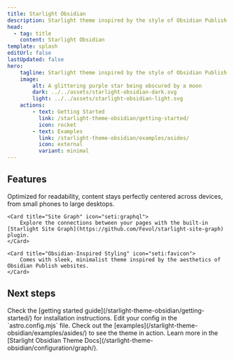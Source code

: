 ```yaml
---
title: Starlight Obsidian
description: Starlight theme inspired by the style of Obsidian Publish websites.
head:
  - tag: title
    content: Starlight Obsidian
template: splash
editUrl: false
lastUpdated: false
hero:
    tagline: Starlight theme inspired by the style of Obsidian Publish websites.
    image:
        alt: A glittering purple star being obscured by a moon
        dark: ../../assets/starlight-obsidian-dark.svg
        light: ../../assets/starlight-obsidian-light.svg
    actions:
        - text: Getting Started
          link: /starlight-theme-obsidian/getting-started/
          icon: rocket
        - text: Examples
          link: /starlight-theme-obsidian/examples/asides/
          icon: external
          variant: minimal
---
```



## Features

<CardGrid stagger>
    <Card title="Centered Reading" icon="bars">
        Optimized for readability, content stays perfectly centered across devices, from small phones to large desktops.
    </Card>

    <Card title="Site Graph" icon="seti:graphql">
        Explore the connections between your pages with the built-in [Starlight Site Graph](https://github.com/Fevol/starlight-site-graph) plugin.
    </Card>

    <Card title="Obsidian-Inspired Styling" icon="seti:favicon">
        Comes with sleek, minimalist theme inspired by the aesthetics of Obsidian Publish websites.
    </Card>
</CardGrid>


## Next steps

<CardGrid stagger>
    <Card title="Install the plugin" icon="puzzle">
        Check the [getting started guide](/starlight-theme-obsidian/getting-started/) for installation
        instructions.
    </Card>
    <Card title="Configure the plugin" icon="rocket">
        Edit your config in the `astro.config.mjs` file.
    </Card>
    <Card title="Preview the theme" icon="seti:image">
        Check out the [examples](/starlight-theme-obsidian/examples/asides/) to see the theme in action.
    </Card>
    <Card title="Read the docs" icon="open-book">
        Learn more in the [Starlight Obsidian Theme Docs](/starlight-theme-obsidian/configuration/graph/).
    </Card>
</CardGrid>
